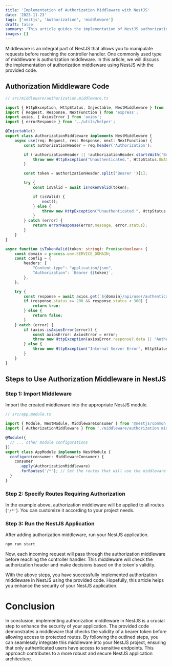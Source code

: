 ```yaml
---
title: 'Implementation of Authorization Middleware with NestJS'
date: '2023-11-23'
tags: ['nestjs', 'Authorization', 'middleware']
draft: false
summary: 'This article guides the implementation of NestJS authorization middleware, ensuring secure access to protected routes. The TypeScript code validates Bearer tokens through an asynchronous function. The step-by-step instructions facilitate easy integration into a NestJS project, contributing to enhanced application security.'
images: []
---
```


Middleware is an integral part of NestJS that allows you to manipulate requests before reaching the controller handler. One commonly used type of middleware is authorization middleware. In this article, we will discuss the implementation of authorization middleware using NestJS with the provided code.

## Authorization Middleware Code

```typescript
// src/middleware/authorization.middleware.ts

import { HttpException, HttpStatus, Injectable, NestMiddleware } from '@nestjs/common';
import { Request, Response, NextFunction } from 'express';
import axios, { AxiosError } from 'axios';
import { errorResponse } from '../utils/helper';

@Injectable()
export class AuthorizationMiddleware implements NestMiddleware {
    async use(req: Request, res: Response, next: NextFunction) {
        const authorizationHeader = req.header('Authorization');

        if (!authorizationHeader || !authorizationHeader.startsWith('Bearer ')) {
            throw new HttpException("Unauthenticated.", HttpStatus.UNAUTHORIZED);
        }

        const token = authorizationHeader.split('Bearer ')[1];

        try {
            const isValid = await isTokenValid(token);

            if (isValid) {
                next();
            } else {
                throw new HttpException("Unauthenticated.", HttpStatus.UNAUTHORIZED);
            }
        } catch (error) {
            return errorResponse(error.message, error.status);
        }
    }
}

async function isTokenValid(token: string): Promise<boolean> {
    const domain = process.env.SERVICE_DOMAIN;
    const config = {
        headers: {
            "Content-type": "application/json",
            "Authorization": `Bearer ${token}`,
        },
    };

    try {
        const response = await axios.get(`${domain}/api/user/authenticated`, config);
        if (response.status >= 200 && response.status < 300) {
            return true;
        } else {
            return false;
        }
    } catch (error) {
        if (axios.isAxiosError(error)) {
            const axiosError: AxiosError = error;
            throw new HttpException(axiosError.response?.data || "Authentication failed", axiosError.response?.status || HttpStatus.UNAUTHORIZED);
        } else {
            throw new HttpException("Internal Server Error", HttpStatus.INTERNAL_SERVER_ERROR);
        }
    }
}
```

## Steps to Use Authorization Middleware in NestJS

### Step 1: Import Middleware

Import the created middleware into the appropriate NestJS module.

```typescript
// src/app.module.ts

import { Module, NestModule, MiddlewareConsumer } from '@nestjs/common';
import { AuthorizationMiddleware } from './middleware/authorization.middleware';

@Module({
  // ... other module configurations
})
export class AppModule implements NestModule {
  configure(consumer: MiddlewareConsumer) {
    consumer
      .apply(AuthorizationMiddleware)
      .forRoutes('/*'); // Set the routes that will use the middleware
  }
}
```

### Step 2: Specify Routes Requiring Authorization

In the example above, authorization middleware will be applied to all routes (`'/*'`). You can customize it according to your project needs.

### Step 3: Run the NestJS Application

After adding authorization middleware, run your NestJS application.

```bash
npm run start
```

Now, each incoming request will pass through the authorization middleware before reaching the controller handler. This middleware will check the authorization header and make decisions based on the token's validity.

With the above steps, you have successfully implemented authorization middleware in NestJS using the provided code. Hopefully, this article helps you enhance the security of your NestJS application.

# Conclusion

In conclusion, implementing authorization middleware in NestJS is a crucial step to enhance the security of your application. The provided code demonstrates a middleware that checks the validity of a bearer token before allowing access to protected routes. By following the outlined steps, you can seamlessly integrate this middleware into your NestJS project, ensuring that only authenticated users have access to sensitive endpoints. This approach contributes to a more robust and secure NestJS application architecture.
